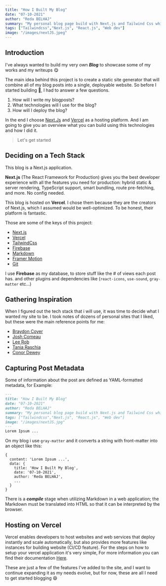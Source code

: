 ```yaml
---
title: "How I Built My Blog"
date: "07-10-2021"
author: "Reda BELHAJ"
summary: "My personal blog page build with Next.js and Tailwind Css which takes the content from makdown files and renders it using Next.js. Supports dark mode and easy to write blogs using markdown. So In this article, I'm going to break down how my blog works and why i build it."
tags: ["Tailwindcss","Next.js", "React.js", "Web dev"]
image: "/images/nextJS.jpeg"
---
```


## Introduction

I've always wanted to build my very own ***Blog*** to showcase some of my works and my writeups 😋

The main idea behind this project is to create a static site generator that will combine all of my blog posts into a single, deployable website. So before I started building 🤸, I had to answer a few questions.

1. How will I write my blogposts?
2. What technologies will I use for the blog?
3. How will I deploy the blog?

In the end I choose [Next.Js](https://nextjs.org/) and [Vercel](https://vercel.com/home) as a hosting platform. And I am going to give you an overview what you can build using this technologies and how I did it.

> Let's get started

## Deciding on a Tech Stack

This blog is a Next.js application.

**Next.js** (The React Framework for Production) gives you the best developer experience with all the features you need for production: hybrid static & server rendering, TypeScript support, smart bundling, route pre-fetching, and more. No config needed.

This blog is hosted on **Vercel**. I chose them because they are the creators of Next.js, which I assumed would be well-optimized. To be honest, their platform is fantastic.

Those are some of the keys of this project:

- [Next.js](https://nextjs.org/)
- [Vercel](https://vercel.com/home)
- [TailwindCss](https://tailwindcss.com/)
- [Firebase](https://firebase.google.com/)
- [Markdown](https://www.markdownguide.org/)
- [Framer Motion](https://www.framer.com/motion/)
- [Git](https://git-scm.com/)

I use **Firebase** as my database, to store stuff like the # of views each post has. and other plugins and dependencies like (`react-icons`, `use-sound`, `gray-matter` etc...)

## Gathering Inspiration

When I figured out the tech stack that i will use, it was time to decide what I wanted my site to be. I took notes of dozens of personal sites that I liked, but these were the main reference points for me:

- [Braydon Coyer](https://braydoncoyer.dev/)
- [Josh Comeau](https://www.joshwcomeau.com/)
- [Lee Rob](https://leerob.io/blog)
- [Tania Raschia](https://www.taniarascia.com/)
- [Conor Dewey](https://www.conordewey.com/)

## Capturing Post Metadata

Some of information about the post are defined as YAML-formatted metadata, for Example:

```Markdown
---
title: "How I Built My Blog"
date: "07-10-2021"
author: "Reda BELHAJ"
summary: "My personal blog page build with Next.js and Tailwind Css which takes the content from makdown files and renders it using Next.js. Supports dark mode and easy to write blogs using markdown. So In this article, I'm going to break down how my blog works and why i build it"
tags: ["Tailwindcss","Next.js", "React.js", "Web dev"]
image: "/images/nextJS.jpg"
---
Lorem Ipsum ...
```
On my blog i use `gray-matter` and it converts a string with front-matter into an object like this:

```
{
  content: 'Lorem Ipsum ...',
  data: { 
    title: 'How I Built My Blog', 
    date: '07-10-2021',
    author: 'Reda BELHAJ',
    ...
  }
}
```

There is a ***compile*** stage when utilizing Markdown in a web application; the Markdown must be translated into HTML so that it can be interpreted by the browser.

## Hosting on Vercel

Vercel enables developers to host websites and web services that deploy instantly and scale automatically, but also provides more features like instances for building website (CI/CD feature). For the steps on how to setup your vercel application it's very simple, For more information you can find their documentation [Here](https://vercel.com/docs).

These are just a few of the features I've added to the site, and I want to continue expanding it as my needs evolve, but for now, these are all I need to get started blogging 😄
